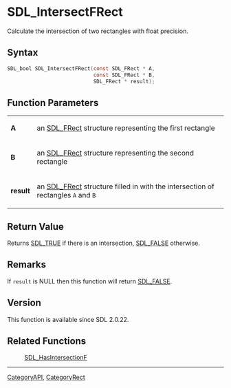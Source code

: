 = SDL_IntersectFRect =

Calculate the intersection of two rectangles with float precision.

== Syntax ==

<syntaxhighlight lang='c'>
SDL_bool SDL_IntersectFRect(const SDL_FRect * A,
                            const SDL_FRect * B,
                            SDL_FRect * result);
</syntaxhighlight>

== Function Parameters ==

{|
|'''A'''
|an [[SDL_FRect]] structure representing the first rectangle
|-
|'''B'''
|an [[SDL_FRect]] structure representing the second rectangle
|-
|'''result'''
|an [[SDL_FRect]] structure filled in with the intersection of rectangles <code>A</code> and <code>B</code>
|}

== Return Value ==

Returns [[SDL_TRUE]] if there is an intersection, [[SDL_FALSE]] otherwise.

== Remarks ==

If <code>result</code> is NULL then this function will return
[[SDL_FALSE]].

== Version ==

This function is available since SDL 2.0.22.

== Related Functions ==

:[[SDL_HasIntersectionF]]

----
[[CategoryAPI]], [[CategoryRect]]


